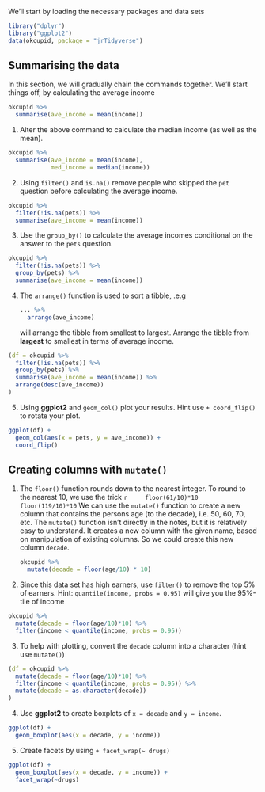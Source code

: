 We'll start by loading the necessary packages and data sets
```r
library("dplyr")
library("ggplot2")
data(okcupid, package = "jrTidyverse")
```

## Summarising the data

In this section, we will gradually chain the commands together. We'll 
start things off, by calculating the average income

```r
okcupid %>% 
  summarise(ave_income = mean(income))
```

1. Alter the above command to calculate the median income (as well as the mean).

```r
okcupid %>% 
  summarise(ave_income = mean(income),
            med_income = median(income))
```


2. Using `filter()` and `is.na()` remove people who skipped the `pet` question before calculating the average income.

```r
okcupid %>%
  filter(!is.na(pets)) %>%
  summarise(ave_income = mean(income))
```


3. Use the `group_by()` to calculate the average incomes conditional on the answer
to the `pets` question.

```r
okcupid %>%
  filter(!is.na(pets)) %>%
  group_by(pets) %>%
  summarise(ave_income = mean(income))
```


4. The `arrange()` function is used to sort a tibble, .e.g

    ```r
    ... %>%
      arrange(ave_income)
    ```
  will arrange the tibble from smallest to largest. Arrange the tibble from __largest__
to smallest in terms of average income.

```r
(df = okcupid %>%
  filter(!is.na(pets)) %>%
  group_by(pets) %>%
  summarise(ave_income = mean(income)) %>%
  arrange(desc(ave_income))
)
```

5. Using __ggplot2__ and `geom_col()` plot your results. Hint use `+ coord_flip()` to rotate
your plot.

```r
ggplot(df) + 
  geom_col(aes(x = pets, y = ave_income)) + 
  coord_flip()
```


<!-- XXX not sure if you intended to work through the above together or not but seemed weird having this by itself -->
<!-- ## All by yourself -->

<!-- 6. Calculate the average age in the OK Cupid data set, conditional on gender. This should take -->
<!-- three lines of R code. -->

<!-- ```{r} -->
<!-- okcupid %>%  -->
<!--   group_by(sex) %>% -->
<!--   summarise(ave_age = mean(age)) -->
<!-- ``` -->


## Creating columns with `mutate()`

1. The `floor()` function rounds down to the nearest integer. To round to the nearest $10$, we use the trick
    ```r
    floor(61/10)*10
    floor(119/10)*10
    ```
  We can use the `mutate()` function to create a new column that contains the persons
  age (to the decade), i.e. 50, 60, 70, etc.  The `mutate()` function isn't directly in the notes, but it is relatively easy to understand. It creates a new column with the given name, based on manipulation of existing columns. So we could create this new column `decade`.

    ```r
    okcupid %>%
      mutate(decade = floor(age/10) * 10)
    ```

2. Since this data set has high earners, use `filter()` to remove the 
top 5\% of earners. Hint: `quantile(income, probs = 0.95)` will give you the 
95\%-tile  of income

```r
okcupid %>%
  mutate(decade = floor(age/10)*10) %>%
  filter(income < quantile(income, probs = 0.95))
```

3. To help with plotting, convert the `decade` column into a character (hint use `mutate()`)

```r
(df = okcupid %>%
  mutate(decade = floor(age/10)*10) %>%
  filter(income < quantile(income, probs = 0.95)) %>%
  mutate(decade = as.character(decade))
)
```


4. Use __ggplot2__ to create boxplots of `x = decade` and `y = income`.

```r
ggplot(df) + 
  geom_boxplot(aes(x = decade, y = income))
```

5. Create facets by using `+ facet_wrap(~ drugs)`

```r
ggplot(df) + 
  geom_boxplot(aes(x = decade, y = income)) + 
  facet_wrap(~drugs)
```

